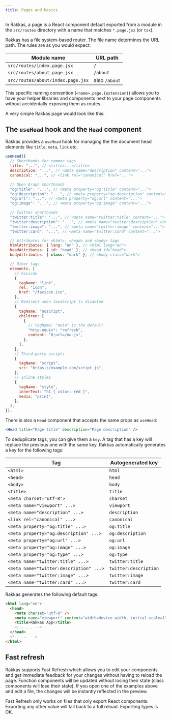 ```yaml
---
title: Pages and basics
---
```


In Rakkas, a page is a React component default exported from a module in the `src/routes` directory with a name that matches `*.page.jsx` (or `tsx`).

Rakkas has a file system-based router. The file name determines the URL path. The rules are as you would expect:

| Module name                       | URL path      |
| --------------------------------- | ------------- |
| `src/routes/index.page.jsx`       | `/`           |
| `src/routes/about.page.jsx`       | `/about`      |
| `src/routes/about/index.page.jsx` | also `/about` |

This specific naming convention (`<name>.page.{extension}`) allows you to have your helper libraries and components next to your page components without accidentally exposing them as routes.

A very simple Rakkas page would look like this:

<CodeViewer name="guide-samples" />

## The `useHead` hook and the `Head` component

Rakkas provides a `useHead` hook for managing the the document head elements like `title`, `meta`, `link` etc.

```jsx
useHead({
  // Shorthands for common tags
  title: "...", // <title>...</title>
  description: "...", // <meta name="description" content="...">
  canonical: "...", // <link rel="canonical" href="...">

  // Open Graph shorthands
  "og:title": "...", // <meta property="og:title" content="...">
  "og:description": "...", // <meta property="og:description" content="...">
  "og:url": "...", // <meta property="og:url" content="...">
  "og:image": "...", // <meta property="og:image" content="...">

  // Twitter shorthands
  "twitter:title": "...", // <meta name="twitter:title" content="...">
  "twitter:description": "...", // <meta name="twitter:description" content="...">
  "twitter:image": "...", // <meta name="twitter:image" content="...">
  "twitter:card": "...", // <meta name="twitter:card" content="...">

  // Attributes for <html>, <head> and <body> tags
  htmlAttributes: { lang: "en" }, // <html lang="en">
  headAttributes: { id: "head" }, // <head id="head">
  bodyAttributes: { class: "dark" }, // <body class="dark">

  // Other tags
  elements: [
    // Favicon
    {
      tagName: "link",
      rel: "icon",
      href: "/favicon.ico",
    },
    // Redirect when JavaScript is disabled
    {
      tagName: "noscript",
      children: [
        {
          // tagName: "meta" is the default
          "http-equiv": "refresh",
          content: "0;url=/no-js",
        },
      ],
    },
    // Third-party scripts
    {
      tagName: "script",
      src: "https://example.com/script.js",
    },
    // Inline styles
    {
      tagName: "style",
      innerText: "h1 { color: red }",
      media: "print",
    },
  ],
});
```

There is also a `Head` component that accepts the same props as `useHead`:

```jsx
<Head title="Page title" description="Page description" />
```

To deduplicate tags, you can give them a `key`. A tag that has a key will replace the previous one with the same key. Rakkas automatically generates a key for the following tags:

| Tag                                     | Autogenerated key     |
| --------------------------------------- | --------------------- |
| `<html>`                                | `html`                |
| `<head>`                                | `head`                |
| `<body>`                                | `body`                |
| `<title>`                               | `title`               |
| `<meta charset="utf-8">`                | `charset`             |
| `<meta name="viewport" ...>`            | `viewport`            |
| `<meta name="description" ...>`         | `description`         |
| `<link rel="canonical" ...>`            | `canonical`           |
| `<meta property="og:title" ...>`        | `og:title`            |
| `<meta property="og:description" ...>`  | `og:description`      |
| `<meta property="og:url" ...>`          | `og:url`              |
| `<meta property="og:image" ...>`        | `og:image`            |
| `<meta property="og:type" ...>`         | `og:type`             |
| `<meta name="twitter:title" ...>`       | `twitter:title`       |
| `<meta name="twitter:description" ...>` | `twitter:description` |
| `<meta name="twitter:image" ...>`       | `twitter:image`       |
| `<meta name="twitter:card" ...>`        | `twitter:card`        |

Rakkas generates the following default tags:

```html
<html lang="en">
  <head>
    <meta charset="utf-8" />
    <meta name="viewport" content="width=device-width, initial-scale=1" />
    <title>Rakkas App</title>
    <!-- ... -->
  </head>
  <!-- ... -->
</html>
```

## Fast refresh

Rakkas supports Fast Refresh which allows you to edit your components and get immediate feedback for your changes without having to reload the page. Function components will be updated without losing their state (class components will lose their state). If you open one of the examples above and edit a file, the changes will be instantly reflected in the preview.

Fast Refresh only works on files that only export React components. Exporting any other value will fall back to a full reload. Exporting types is OK.
